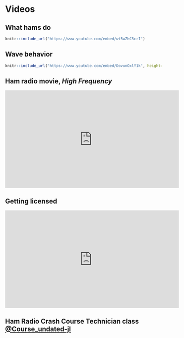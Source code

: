 # Videos

## What hams do

```r
knitr::include_url("https://www.youtube.com/embed/wt5wZhC5crI")
```

## Wave behavior

```r
knitr::include_url("https://www.youtube.com/embed/DovunOxlY1k", height="600px")
```

## Ham radio movie, *High Frequency*

<iframe width="560" height="315" src="https://www.youtube.com/embed/cWQNyc-p-xI" title="YouTube video player" frameborder="0" allow="accelerometer; autoplay; clipboard-write; encrypted-media; gyroscope; picture-in-picture; web-share" allowfullscreen></iframe>

## Getting licensed

<iframe width="560" height="315" src="https://www.youtube.com/embed/ee_SkP-INsQ" title="YouTube video player" frameborder="0" allow="accelerometer; autoplay; clipboard-write; encrypted-media; gyroscope; picture-in-picture; web-share" allowfullscreen></iframe>


## Ham Radio Crash Course Technician class [@Course_undated-jl](http://www.youtube.com/playlist?list=PL1KAjn5rGhixvvb_jMZFWmbP97-t9Kyxk)